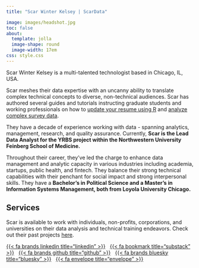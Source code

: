 ```yaml
---
title: "Scar Winter Kelsey | ScarData"

image: images/headshot.jpg
toc: false
about: 
  template: jolla
  image-shape: round
  image-width: 17em
css: style.css
---
```


Scar Winter Kelsey is a multi-talented technologist based in Chicago, IL, USA.

Scar meshes their data expertise with an uncanny ability to translate complex technical concepts to diverse, non-technical audiences. Scar has authored several guides and tutorials instructing graduate students and working professionals on how to [update your resume using R](https://docs.google.com/presentation/d/1BL4XwjZAxTundKNl0gSqiyE8gPyLqnMoGcook-p8w-M/edit?usp=sharing) and [analyze complex survey data](https://drive.google.com/file/d/1buEWnRuy73skT0SfZ3DCiglhSewA0ROK/view?usp=sharing).

They have a decade of experience working with data - spanning analytics, management, research, and quality assurance. Currently, **Scar is the Lead Data Analyst for the YRBS project within the Northwestern University Feinberg School of Medicine.**

Throughout their career, they’ve led the charge to enhance data management and analytic capacity in various industries including academia, startups, public health, and fintech. They balance their strong technical capabilities with their penchant for social impact and strong interpersonal skills. They have a **Bachelor’s in Political Science and a Master’s in Information Systems Management, both from Loyola University Chicago.**

## Services

Scar is available to work with individuals, non-profits, corporations, and universities on their data analysis and technical training endeavors. Check out their past projects [here](projects.qmd).

::: {#landing-icons}
[{{< fa brands linkedin title="linkedin" >}}](https://www.linkedin.com/in/scar-wk/){target="_blank"}   
[{{< fa bookmark title="substack" >}}](https://www.scarthedatavillain.substack.com/){target="_blank"}  
[{{< fa brands github title="github" >}}](https://github.com/scarwintercodes){target="_blank"}   [{{< fa brands bluesky title="bluesky" >}}](https://bsky.app/profile/scardata.bsky.social){target="_blank"}   [{{< fa envelope title="envelope" >}}](mailto:scarwinterkelsey@gmail.com)
:::
